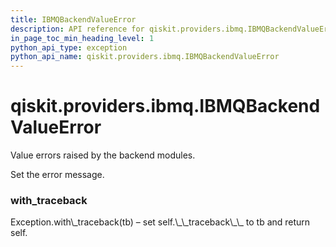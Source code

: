 ```yaml
---
title: IBMQBackendValueError
description: API reference for qiskit.providers.ibmq.IBMQBackendValueError
in_page_toc_min_heading_level: 1
python_api_type: exception
python_api_name: qiskit.providers.ibmq.IBMQBackendValueError
---
```


# qiskit.providers.ibmq.IBMQBackendValueError

<Class id="qiskit.providers.ibmq.IBMQBackendValueError" github="https://github.com/qiskit/qiskit-ibmq-provider/tree/stable/0.14/qiskit/providers/ibmq/exceptions.py" signature="IBMQBackendValueError(*message)">
  Value errors raised by the backend modules.

  Set the error message.

  ### with\_traceback

  <Function id="qiskit.providers.ibmq.IBMQBackendValueError.with_traceback" name="with_traceback" signature="with_traceback()">
    Exception.with\_traceback(tb) – set self.\_\_traceback\_\_ to tb and return self.
  </Function>
</Class>

